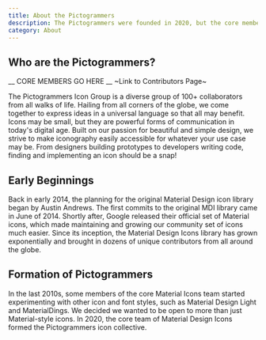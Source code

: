 ```yaml
---
title: About the Pictogrammers
description: The Pictogrammers were founded in 2020, but the core members have been making icons for the past decade.
category: About
---
```


## Who are the Pictogrammers?

__ CORE MEMBERS GO HERE __
~Link to Contributors Page~

The Pictogrammers Icon Group is a diverse group of 100+ collaborators from all walks of life. Hailing from all corners of the globe, we come together to express ideas in a universal language so that all may benefit. Icons may be small, but they are powerful forms of communication in today's digital age. Built on our passion for beautiful and simple design, we strive to make iconography easily accessible for whatever your use case may be. From designers building prototypes to developers writing code, finding and implementing an icon should be a snap!

## Early Beginnings

Back in early 2014, the planning for the original Material Design icon library began by Austin Andrews. The first commits to the original MDI library came in June of 2014. Shortly after, Google released their official set of Material icons, which made maintaining and growing our community set of icons much easier. Since its inception, the Material Design Icons library has grown exponentially and brought in dozens of unique contributors from all around the globe.

## Formation of Pictogrammers

In the last 2010s, some members of the core Material Icons team started experimenting with other icon and font styles, such as Material Design Light and MaterialDings. We decided we wanted to be open to more than just Material-style icons. In 2020, the core team of Material Design Icons formed the Pictogrammers icon collective.
